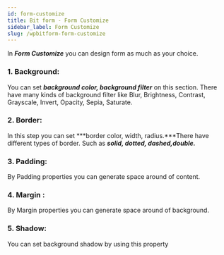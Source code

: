 ```yaml
---
id: form-customize
title: Bit form - Form Customize
sidebar_label: Form Customize
slug: /wpbitform-form-customize
---
```



In ***Form Customize***  you can design form as much as your choice.

### 1. Background:

You can set ***background color, background filter*** on this section. There have many kinds of background filter like Blur, Brightness, Contrast, Grayscale, Invert, Opacity, Sepia, Saturate.

### 2. Border:

In this step you can set  ***border color, width, radius.***There have different types of border. Such as ***solid, dotted, dashed,double.***

### 3. Padding:

By Padding properties you can generate space around of content.

### 4. Margin :

By Margin properties you can generate space around of background.

### 5. Shadow:

You can set background shadow by  using this property




<Feedback/>